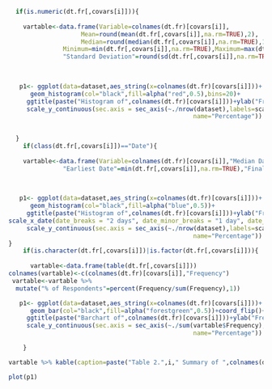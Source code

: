 
```r
  if(is.numeric(dt.fr[,covars[i]])){
    
    vartable<-data.frame(Variable=colnames(dt.fr)[covars[i]],
                    Mean=round(mean(dt.fr[,covars[i]],na.rm=TRUE),2),
                    Median=round(median(dt.fr[,covars[i]],na.rm=TRUE),1),
               Minimum=min(dt.fr[,covars[i]],na.rm=TRUE),Maximum=max(dt.fr[,covars[i]],na.rm=TRUE),
               "Standard Deviation"=round(sd(dt.fr[,covars[i]],na.rm=TRUE),2))
    

    
   p1<- ggplot(data=dataset,aes_string(x=colnames(dt.fr)[covars[i]]))+
      geom_histogram(col="black",fill=alpha("red",0.5),bins=20)+
     ggtitle(paste("Histogram of",colnames(dt.fr)[covars[i]]))+ylab("Frequency")+
     scale_y_continuous(sec.axis = sec_axis(~./nrow(dataset),labels=scales::percent,
                                                   name="Percentage"))

    
  }
    if(class(dt.fr[,covars[i]])=="Date"){
    
    vartable<-data.frame(Variable=colnames(dt.fr)[covars[i]],"Median Date"=median(dt.fr[,covars[i]],na.rm=TRUE),
               "Earliest Date"=min(dt.fr[,covars[i]],na.rm=TRUE),"Final Date"=max(dt.fr[,covars[i]],na.rm=TRUE))
    

    
   p1<- ggplot(data=dataset,aes_string(x=colnames(dt.fr)[covars[i]]))+
      geom_histogram(col="black",fill=alpha("blue",0.5))+
     ggtitle(paste("Histogram of",colnames(dt.fr)[covars[i]]))+ylab("Frequency")+
scale_x_date(date_breaks = "2 days", date_minor_breaks = "1 day", date_labels = "%d-%b")+
     scale_y_continuous(sec.axis = sec_axis(~./nrow(dataset),labels=scales::percent,
                                                   name="Percentage"))
}
    if(is.character(dt.fr[,covars[i]])|is.factor(dt.fr[,covars[i]])){
    
      vartable<-data.frame(table(dt.fr[,covars[i]]))
colnames(vartable)<-c(colnames(dt.fr)[covars[i]],"Frequency")
 vartable<-vartable %>%
  mutate("% of Respondents"=percent(Frequency/sum(Frequency),1)) 

   p1<- ggplot(data=dataset,aes_string(x=colnames(dt.fr)[covars[i]]))+
      geom_bar(col="black",fill=alpha("forestgreen",0.5))+coord_flip()+
     ggtitle(paste("Barchart of",colnames(dt.fr)[covars[i]]))+ylab("Frequency")+
     scale_y_continuous(sec.axis = sec_axis(~./sum(vartable$Frequency),labels=scales::percent,
                                                   name="Percentage"))

    }

```

```r
vartable %>% kable(caption=paste("Table 2.",i," Summary of ",colnames(dt.fr)[covars[i]],sep=""))
```

```r
plot(p1)
```
